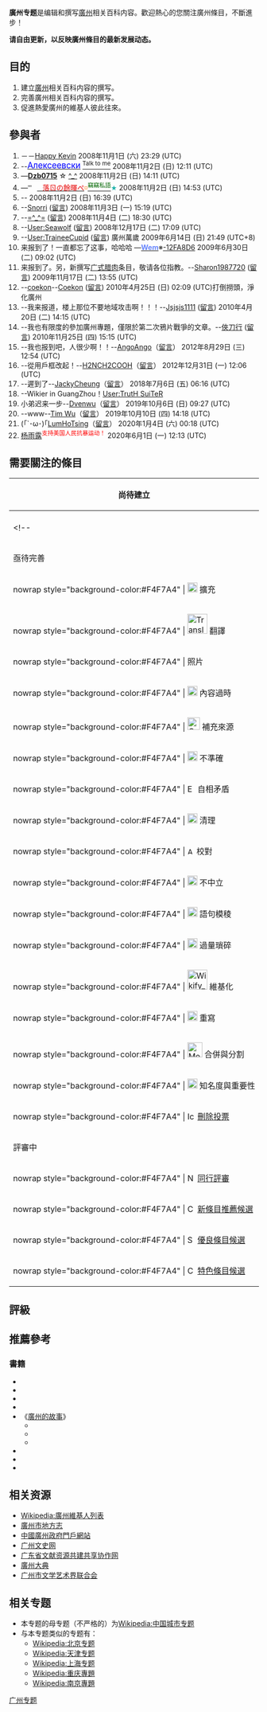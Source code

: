 {{维基专题状态|Semi-active|portal=廣州}}{{shortcut|WP:GZ}}
'''廣州专题'''是编辑和撰写[[廣州|廣州]]相关百科内容。歡迎熱心的您關注廣州條目，不斷進步！

'''请自由更新，以反映廣州條目的最新发展动态。'''

== 目的 ==
#建立[[廣州|廣州]]相关百科内容的撰写。
#完善廣州相关百科内容的撰写。
#促進熱愛廣州的維基人彼此往來。

== 參與者 ==
#－－[[User:Happy_Kevin|Happy Kevin]] 2008年11月1日 (六) 23:29 (UTC)
# --[[User:Aleksejevski|<font color="blue"><big>Алексеевски</big></font>]]  [[User_talk:Aleksejevski|<sup>Talk to me</sup>]] 2008年11月2日 (日) 12:11 (UTC)
#—'''[[User:Dzb0715|Dzb0715]]'''   ☆  [[User_talk:Dzb0715|^_^]] 2008年11月2日 (日) 14:11 (UTC)
#—<font face="Comic Sans MS">'''<span style="color:#20B2AA;">★</span>[[User:tinklestar|<span style="color:#E60000;"><nowiki>落ㄖの餘暉ぺ</nowiki></span>]]<span style="color:#FF7300;">¤</span>[[User_talk:tinklestar|<span style="color:#006600;"><sup><nowiki>竊竊私語</nowiki></sup></span>]]<span style="color:#20B2AA;">★</span></font> 2008年11月2日 (日) 14:53 (UTC)
#--{{User:Yuyu/Sign}} 2008年11月2日 (日) 16:39 (UTC)
#--[[User:Snorri|Snorri]] ([[User_talk:Snorri|留言]]) 2008年11月3日 (一) 15:19 (UTC)
#--[[User:Tintin|=^_^=]] ([[User_talk:Tintin|留言]]) 2008年11月4日 (二) 18:30 (UTC)
#--[[User:Seawolf|User:Seawolf]] ([[User_talk:Seawolf|留言]]) 2008年12月17日 (二) 17:09 (UTC)
#--[[User:TraineeCupid|User:TraineeCupid]] ([[User_talk:TraineeCupid|留言]]) 廣州萬歲 2009年6月14日 (日) 21:49 (UTC+8)
# 来报到了！一直都忘了这事，哈哈哈 —[[User:wem43|<span style="color: #6785fe;">'''Wem'''</span>]]※[[User_talk:Wem43|-12FA8D6]] 2009年6月30日 (二) 09:02 (UTC)
# 来报到了。另，新撰写[[广式腊肉|广式腊肉]]条目，敬请各位指教。--[[User:Sharon1987720|Sharon1987720]] ([[User_talk:Sharon1987720|留言]]) 2009年11月17日 (二) 13:55 (UTC)
#--[[user:coekon|coekon]]--[[User:Coekon|Coekon]] ([[User_talk:Coekon|留言]]) 2010年4月25日 (日) 02:09 (UTC)打倒撈頭，淨化廣州
#--我来报道，楼上那位不要地域攻击啊！！！--[[User:Jsjsjs1111|Jsjsjs1111]] ([[User_talk:Jsjsjs1111|留言]]) 2010年4月20日 (二) 14:15 (UTC)
#--我也有限度的參加廣州專題，僅限於第二次鴉片戰爭的文章。--[[User:俠刀行|俠刀行]] ([[User_talk:俠刀行|留言]]) 2010年11月25日 (四) 15:15 (UTC)
#--我也报到吧，人很少啊！！--[[User:AngoAngo|AngoAngo]]（[[User_talk:AngoAngo|留言]]） 2012年8月29日 (三) 12:54 (UTC)
#--從用戶框改起！--[[User:H2NCH2COOH|H2NCH2COOH]]（[[User_talk:H2NCH2COOH|留言]]） 2012年12月31日 (一) 12:06 (UTC)
#--遲到了--[[User:Jackycheung0929|JackyCheung]]（[[User_talk:Jackycheung0929|留言]]） 2018年7月6日 (五) 06:16 (UTC)
#--Wikier in GuangZhou！[[User:TrutH_SuiTeR|User:TrutH SuiTeR]]
# 小弟迟来一步--[[User:Dvenwu|Dvenwu]]（[[User_talk:Dvenwu|留言]]） 2019年10月6日 (日) 09:27 (UTC)
#--www--[[User:TimWu007|Tim Wu]]（[[User_talk:TimWu007|留言]]） 2019年10月10日 (四) 14:18 (UTC)
#(｢`･ω･)｢[[User:LumHoTsing|LumHoTsing]]（[[User_talk:LumHoTsing|留言]]） 2020年1月4日 (六) 00:18 (UTC)
#[[User:Tanpero|杨雨露]]<sup><font color="red">支持美国人民抗暴运动！</font></sup> 2020年6月1日 (一) 12:13 (UTC)

== 需要關注的條目 ==
{| border="0" class="wikitable"
|-
! colspan=2 | 尚待建立
|-
| colspan=2 |{{al|石榴崗|鳳凰崗|下渡路|白雲路|廣州花卉博覽園|朝天小學|滙豐大廈|五丫口大橋|沙尾大橋|協和高級中學|培正小學|東圃大橋|廣州市長大廈|太平洋電腦城|中泰國際廣場|廣花路|廣從路|大河馬水上世界|太陽島樂園|大沙客運站|魚珠碼頭|文沖碼頭|黃埔港碼頭|丹水坑風景旅遊區|廣州雅居樂花園|廣東星海中學|祈福農莊|長隆飛鳥樂園|長隆水上樂園}}
|-
| colspan=2 |{{al|芙蓉度假村|南沙高爾夫球場|南沙博物館|百萬葵園|白水風景區|街口街|廣州電視新聞|黃村體育場|三元里人民抗英鬥爭紀念館|流花西苑|曉港公園|航天奇觀|農林上路|廣東科學院|廣州社會}}<!--
|-
! colspan=2 style="border-top-width:3px;" | 亟待完善
|- 
! nowrap style="background-color:#F4F7A4" | [[Image:Wiki_letter_w.svg|20px]] 擴充
|{{al|廣州被清拆史蹟列表|廣州街市|廣州農業|廣州歷史|廣州市民捍衞廣府話行動|东山区_(广州市)|花都區|增城市|廣州文化|西關大屋|荔灣廣場|廣州地理|芳村|花城出版社|大坦沙|廣東省博物館|荔湾区博物馆}}

{{see also|:Category:廣州小作品}}
|- 
! nowrap style="background-color:#F4F7A4" | [[Image:Translation_to_zh_arrow.svg|40px]] 翻譯
|{{al|西關}}
|-
! nowrap style="background-color:#F4F7A4" |  照片
|{{al|杨箕村|白云国际会议中心}}
|- 
! nowrap style="background-color:#F4F7A4" | [[Image:Ambox_outdated_serious.svg|20px]] 內容過時
|未有
|- 
! nowrap style="background-color:#F4F7A4" | [[Image:Question_book-4.svg|25px]] 補充來源
|{{al|廣州被清拆史蹟列表|廣州電視台|東山少爺|廣州市廣播電視網路有限公司}}
|- 
! nowrap style="background-color:#F4F7A4" | [[Image:Circle-question-red.svg|20px]] 不準確
|未有
|- 
! nowrap style="background-color:#F4F7A4" | [[Image:Emblem-contradict.svg|16px]] 自相矛盾
|未有
|- 
! nowrap style="background-color:#F4F7A4" | [[Image:Broom_icon.svg|20px]] 清理
|未有
|- 
! nowrap style="background-color:#F4F7A4" | [[Image:Acap.svg|14px]] 校對
|未有
|- 
! nowrap style="background-color:#F4F7A4" | [[Image:Emblem-scales.svg|20px]] 不中立
|未有
|- 
! nowrap style="background-color:#F4F7A4" | [[Image:Weasel_words_zh-hant.svg|20px]] 語句模稜
|未有
|- 
! nowrap style="background-color:#F4F7A4" | [[Image:Tito's_Puzzle.png|20px]] 過量瑣碎
|未有
|- 
! nowrap style="background-color:#F4F7A4" | [[Image:Wikify_logo-2.svg|40px]] 維基化
|未有
|- 
! nowrap style="background-color:#F4F7A4" | [[Image:Crystal_Clear_app_kedit.svg|20px]] 重寫
|[[执信南路|执信南路]]、[[梅花路_(广州)|梅花路 (广州)]]
|- 
! nowrap style="background-color:#F4F7A4" | [[Image:Merge-arrow.svg|30px]] 合併與分割
|未有
|- 
! nowrap style="background-color:#F4F7A4" | [[Image:Emblem-important-red.svg|20px]] 知名度與重要性
|[[逢源路|逢源路]]、[[大金钟路|大金钟路]]、[[华贵路|华贵路]]、[[文明路|文明路]]、[[米市路_(廣州)|米市路]]
|- 
! nowrap style="background-color:#F4F7A4" | [[Image:Icono_aviso_borrar.png|16px]] [[WP:PFD|刪除投票]]
|暫無
|-
! colspan=2 style="border-top-width:3px;" | 評審中
|- 
! nowrap style="background-color:#F4F7A4" | [[Image:Nuvola_apps_kedit.png|16px]] [[WP:PR|同行評審]]
|暫無
|- 
! nowrap style="background-color:#F4F7A4" | [[Image:Crystal_Clear_action_bookmark.png|16px]] [[WP:DYKN|新條目推薦候選]]
|
|- 
! nowrap style="background-color:#F4F7A4" | [[Image:Symbol_support_vote.svg|16px]] [[WP:GAN|優良條目候選]]
|
|-
! nowrap style="background-color:#F4F7A4" | [[Image:Cscr-featured.svg|16px]] [[WP:FAC|特色條目候選]]
|暫無
-->
|}

==評級==
{{main|WikiProject:廣州/評級}}

==推薦參考==
===書籍===
*{{cite book|title=《[[广州百科全书|广州百科全书]]》
|author=广州百科全书编纂委员会
|year=1994年
|publisher=中国大百科全书出版社
|isbn=9787500052401
}}
*{{cite book|title=《廣州經典遊》
|author=林帝浣
|year=2007年
|publisher=廣東旅遊出版社
|isbn=9787806538753
}}
*{{cite book|title=《[[羊城寻旧|羊城寻旧]]》
|author=广东省立中山图书馆
|year=2004年
|publisher=广东人民出版社
|isbn=
}}
*{{cite book|title=《[[老廣州|老廣州]]》
|author=广东省立中山图书馆
|year=2009年
|publisher=广东人民出版社
|isbn=978-7-5362-4116-9
}}
*《[[廣州的故事|廣州的故事]]》
**{{cite book|title=《廣州的故事》（第一集）
|author=广州文史研究馆
|year=2003年
|publisher=花城出版社
|isbn=9787536039636
}}
**{{cite book|title=《廣州的故事》（第二集）
|author=广州文史研究馆
|year=2005年
|publisher=花城出版社
|isbn=9787536044678
}}
**{{cite book|title=《廣州的故事》（第三集）
|author=广州文史研究馆
|year=2009年
|publisher=花城出版社
|isbn=9787536056466
}}
*{{cite book|title=《寻城记·广州》
|author=田飞 李果
|year=2007年
|publisher=商务印书馆
|isbn=978-7-100-09000-1
}}
*{{cite book|title=《番禺河南小志》
|author=黃任-{恒}- 編纂  黃佛頤 參訂  羅國雄 郭彥汪 點注
|series=嶺南文庫
|year=2012年
|publisher=廣東人民出版社
|isbn=978-7-218-07096-4
|language=zh-hant
}}
*{{cite book|title=《广州市志》
|author=总纂:杨资元  常务副总纂:程 慧 王林生
|year=2000年
|publisher=广州市人民政府地方志办公室
|language=zh-hans
|url=http://www.gzsdfz.org.cn/sqsjk/zsk/
}}

== 相关资源 ==
*[[Wikipedia:廣州維基人列表|Wikipedia:廣州維基人列表]]
*[http://www.gzsqw.org.cn/ 廣州市地方志]
*[http://www.gz.gov.cn/jsp/welcome.jsp 中國廣州政府門戶網站]
*[http://www.gzzxws.gov.cn/ 广州文史网]
*[http://www.gdlink.net.cn/ 广东省文献资源共建共享协作网]
*[http://gzdd.gzlib.gov.cn/hrcanton/home/index 廣州大典]
*[http://www.gzwl.org.cn/ 广州市文学艺术界联合会]

==相关专题==
*本专题的母专题（不严格的）为[[Wikipedia:中国城市专题|Wikipedia:中国城市专题]]
*与本专题类似的专题有：
**[[Wikipedia:北京专题|Wikipedia:北京专题]]
**[[Wikipedia:天津专题|Wikipedia:天津专题]]
**[[Wikipedia:上海专题|Wikipedia:上海专题]]
**[[Wikipedia:重庆專題|Wikipedia:重庆專題]]
**[[Wikipedia:南京專題|Wikipedia:南京專題]]

{{WikiProject Footer}}
[[Category:广州专题|]]